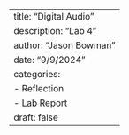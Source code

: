 ---
title: "Digital Audio"
description: "Lab 4"
author: "Jason Bowman"
date: "9/9/2024"
categories:
  - Reflection
  - Lab Report
draft: false
---
